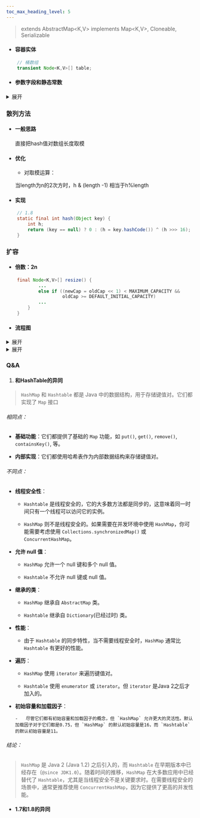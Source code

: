 ```yaml
---
toc_max_heading_level: 5
---
```


> extends AbstractMap\<K,V> implements Map\<K,V>, Cloneable, Serializable

* #### 容器实体

```java
    // 桶数组
    transient Node<K,V>[] table;
  ```

* #### 参数字段和静态常数

<details>

  <summary>展开</summary>


  * ###### loadFactor

    * 负载因子，默认0.75

    * 负载因子越高时间效率越低，空间效率越高

    * 表示预期的每个桶的元素的平均数量

    * 因为hash会发生碰撞、分布不均匀，如果这个值接近1，那就说明有些桶的元素大于1，需要用到链表或者树，查询效率就不是O(1)了

  * ###### tableLength

    * 桶数组（表）的长度

  * ###### threshold

    * 当前允许最大的容量（节点的个数）：tableLength*loadFactor

  * ###### size

    * 键值对，节点个数

  * ######  modCount

    * 记录HashMap内部结构发生变化的次数

  * ###### DEFAULT_LOAD_FACTOR = 0.75f

    * 默认负载因子，当元素个数大于0.75*桶长度时扩容

  * ###### TREEIFY_THRESHOLD = 8

    * 链表树化的阈值，大于8树化

  * ###### DEFAULT_INITIAL_CAPACITY = 1 \<< 4; // aka 16

    * 初始化的桶长度

  * ######  MIN_TREEIFY_CAPACITY = 64;

    * 最小树化容量，树化时如果桶长度\<64要先扩容，不树化

</details>


### 散列方法


* #### 一般思路


  直接把hash值对数组长度取模


* #### 优化


  * 对取模运算：


  当length为n的2次方时，h & (length -1) 相当于h%length


* #### 实现


```java
    // 1.8
    static final int hash(Object key) {
        int h;
        return (key == null) ? 0 : (h = key.hashCode()) ^ (h >>> 16);
    }
```


### 扩容


* #### 倍数：2n
```java
    final Node<K,V>[] resize() {
            ...
            else if ((newCap = oldCap << 1) < MAXIMUM_CAPACITY &&
                     oldCap >= DEFAULT_INITIAL_CAPACITY)
            ...
        }
    }
```

* #### 流程图
<details>

  <summary>展开</summary>

```mermaid
graph TD
    A[开始resize]
    B[设置新桶数组容量和新的扩容阈值]
    C[将新容量设为当前容量的两倍]
    D[当前容量已达最大,结束resize]
    E[使用新的容量创建新的节点数组]
    F[遍历旧数组中的每个桶]
    G{每个桶中的元素}
    H[重新计算哈希值确定在新数组中的位置]
    I[将元素放入新数组对应位置]
    J[更新HashMap属性]
    K[结束resize]

    A --> B
    B -- 是 --> C
    B -- 否 --> D
    C --> E
    E --> F
    F --> G
    G --> H
    H --> I
    I --> J
    J --> K

```
</details>

<details>
    <summary>展开</summary>

* ### 源码
```java
    /**
     * @from 1.8
     * Initializes or doubles table size.  If null, allocates in
     * accord with initial capacity target held in field threshold.
     * Otherwise, because we are using power-of-two expansion, the
     * elements from each bin must either stay at same index, or move
     * with a power of two offset in the new table.
     *
     * @return the table
     */
    final Node<K,V>[] resize() {
        // 先确定下来 newCap 和 newThr
        // newCap:扩容之后table数组大小
        // newThr:下次需要扩容table时数组大小 (new threshold)
        Node<K,V>[] oldTab = table;
        int oldCap = (oldTab == null) ? 0 : oldTab.length;
        int oldThr = threshold;
        int newCap, newThr = 0;
        if (oldCap > 0) {
            if (oldCap >= MAXIMUM_CAPACITY) {
                threshold = Integer.MAX_VALUE;
                return oldTab;
            }
            else if ((newCap = oldCap << 1) < MAXIMUM_CAPACITY &&
                     oldCap >= DEFAULT_INITIAL_CAPACITY)
                newThr = oldThr << 1; // double threshold
        }
        else if (oldThr > 0) // initial capacity was placed in threshold
            newCap = oldThr;
        else {               // zero initial threshold signifies using defaults
            newCap = DEFAULT_INITIAL_CAPACITY;
            newThr = (int)(DEFAULT_LOAD_FACTOR * DEFAULT_INITIAL_CAPACITY);
        }
        if (newThr == 0) {
            float ft = (float)newCap * loadFactor;
            newThr = (newCap < MAXIMUM_CAPACITY && ft < (float)MAXIMUM_CAPACITY ?
                      (int)ft : Integer.MAX_VALUE);
        }
        threshold = newThr;
        @SuppressWarnings({"rawtypes","unchecked"})
        Node<K,V>[] newTab = (Node<K,V>[])new Node[newCap];
        table = newTab;
        if (oldTab != null) {
            for (int j = 0; j < oldCap; ++j) {
                Node<K,V> e;
                if ((e = oldTab[j]) != null) {
                    oldTab[j] = null;
                    if (e.next == null)
                        newTab[e.hash & (newCap - 1)] = e;
                    else if (e instanceof TreeNode)
                        ((TreeNode<K,V>)e).split(this, newTab, j, oldCap);
                    else { // preserve order
                        Node<K,V> loHead = null, loTail = null;
                        Node<K,V> hiHead = null, hiTail = null;
                        Node<K,V> next;
                        do {
                            next = e.next;
                            if ((e.hash & oldCap) == 0) {
                                if (loTail == null)
                                    loHead = e;
                                else
                                    loTail.next = e;
                                loTail = e;
                            }
                            else {
                                if (hiTail == null)
                                    hiHead = e;
                                else
                                    hiTail.next = e;
                                hiTail = e;
                            }
                        } while ((e = next) != null);
                        if (loTail != null) {
                            loTail.next = null;
                            newTab[j] = loHead;
                        }
                        if (hiTail != null) {
                            hiTail.next = null;
                            newTab[j + oldCap] = hiHead;
                        }
                    }
                }
            }
        }
        return newTab;
    }
```

</details>

### Q&A






1. #### 和HashTable的异同



  > `HashMap` 和 `Hashtable` 都是 Java 中的数据结构，用于存储键值对。它们都实现了 `Map` 接口



###### 相同点：



*  **基础功能**：它们都提供了基础的 `Map` 功能，如 `put()`, `get()`, `remove()`, `containsKey()`, 等。



*  **内部实现**：它们都使用哈希表作为内部数据结构来存储键值对。




###### 不同点：



*  **线程安全性**：


   -   `Hashtable` 是线程安全的，它的大多数方法都是同步的，这意味着同一时间只有一个线程可以访问它的实例。


   -   `HashMap` 则不是线程安全的。如果需要在并发环境中使用 `HashMap`，你可能需要考虑使用 `Collections.synchronizedMap()` 或 `ConcurrentHashMap`。


*  **允许 null 值**：


   -   `HashMap` 允许一个 null 键和多个 null 值。


   -   `Hashtable` 不允许 null 键或 null 值。


*  **继承的类**：


   -   `HashMap` 继承自 `AbstractMap` 类。


   -   `Hashtable` 继承自 `Dictionary`(已经过时) 类。


*  **性能**：


   -   由于 `Hashtable` 的同步特性，当不需要线程安全时，`HashMap` 通常比 `Hashtable` 有更好的性能。


*  **遍历**：


   -   `HashMap` 使用 `iterator` 来遍历键值对。


   -   `Hashtable` 使用 `enumerator` 或 `iterator`。但 `iterator` 是Java 2之后才加入的。


* **初始容量和加载因子**：


      -   尽管它们都有初始容量和加载因子的概念，但 `HashMap` 允许更大的灵活性。默认加载因子对于它们都是0.75，但 `HashMap` 的默认初始容量是16，而 `Hashtable` 的默认初始容量是11。


###### 结论：


>  `HashMap` 是 Java 2 (Java 1.2) 之后引入的，而 `Hashtable` 在早期版本中已经存在（`@since JDK1.0`）。随着时间的推移，`HashMap` 在大多数应用中已经替代了 `Hashtable`，尤其是当线程安全不是关键要求时。在需要线程安全的场景中，通常更推荐使用 `ConcurrentHashMap`，因为它提供了更高的并发性能。




* #### 1.7和1.8的异同


